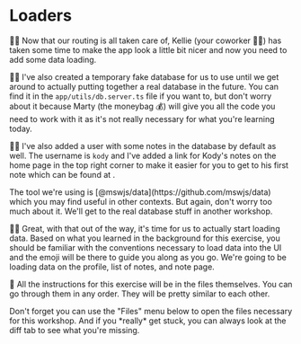 # Loaders

👨‍💼 Now that our routing is all taken care of, Kellie (your coworker 🧝‍♂️) has
taken some time to make the app look a little bit nicer and now you need to add
some data loading.

🧝‍♂️ I've also created a temporary fake database for us to use until we get around
to actually putting together a real database in the future. You can find it in
the `app/utils/db.server.ts` file if you want to, but don't worry about it
because Marty (the moneybag 💰) will give you all the code you need to work with
it as it's not really necessary for what you're learning today.

🧝‍♂️ I've also added a user with some notes in the database by default as well.
The username is `kody` and I've added a link for Kody's notes on the home page
in the top right corner to make it easier for you to get to his first note which
can be found at <LinkToApp to="/users/kody/notes/d27a197e" />.

<callout-muted class="aside">
	The tool we're using is [@mswjs/data](https://github.com/mswjs/data) which you
	may find useful in other contexts. But again, don't worry too much about it.
	We'll get to the real database stuff in another workshop.
</callout-muted>

👨‍💼 Great, with that out of the way, it's time for us to actually start loading
data. Based on what you learned in the background for this exercise, you should
be familiar with the conventions necessary to load data into the UI and the
emoji will be there to guide you along as you go. We're going to be loading data
on the profile, list of notes, and note page.

🐨 All the instructions for this exercise will be in the files themselves. You
can go through them in any order. They will be pretty similar to each other.

<callout-success>
	Don't forget you can use the "Files" menu below to open the files necessary
	for this workshop.
</callout-success>

<callout-muted class="aside">
	And if you *really* get stuck, you can always look at the diff tab to see what
	you're missing.
</callout-muted>
